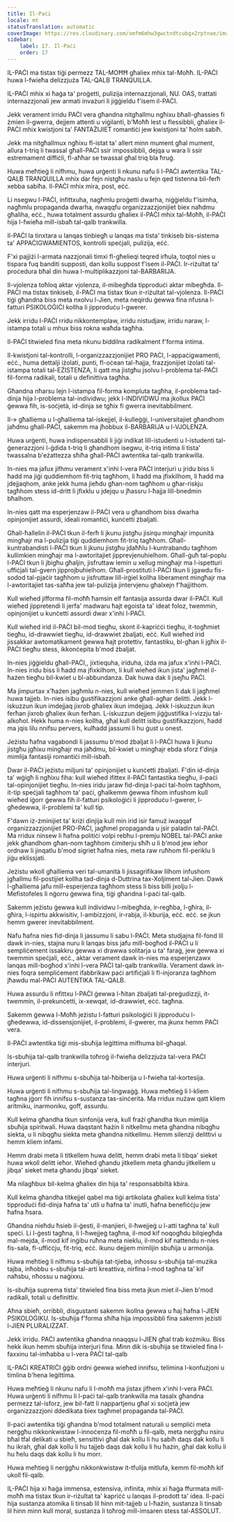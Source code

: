 ```yaml
---
title: Il-Paċi
locale: mt
statusTranslation: automatic
coverImage: https://res.cloudinary.com/xmfm6mhw3gwctndtcubgx2rptnae/image/upload/v1740337243/small_cover_educacion_fundamental_a051170f1c.webp
sidebar:
    label: 17. Il-Paċi
    order: 17
---
```

IL-PAĊI ma tistax tiġi permezz TAL-MOĦĦ għaliex mhix tal-Moħħ. IL-PAĊI huwa l-fwieħa delizzjuża TAL-QALB TRANQUILLA.

IL-PAĊI mhix xi ħaġa ta' proġetti, pulizija internazzjonali, NU. OAS, trattati internazzjonali jew armati invażuri li jiġġieldu f'isem il-PAĊI.

Jekk verament irridu PAĊI vera għandna nitgħallmu ngħixu bħall-għassies fi żmien il-gwerra, dejjem attenti u viġilanti, b'Moħħ lest u flessibbli, għaliex il-PAĊI mhix kwistjoni ta' FANTAŻIJIET romantiċi jew kwistjoni ta' ħolm sabiħ.

Jekk ma nitgħallmux ngħixu fl-istat ta' allert minn mument għal mument, allura t-triq li twassal għall-PAĊI ssir impossibbli, dejqa u wara li ssir estremament diffiċli, fl-aħħar se twassal għal triq bla ħruġ.

Huwa meħtieġ li nifhmu, huwa urġenti li nkunu nafu li l-PAĊI awtentika TAL-QALB TRANQUILLA mhix dar fejn nistgħu naslu u fejn qed tistenna bil-ferħ xebba sabiħa. Il-PAĊI mhix mira, post, eċċ.

Li nsegwu l-PAĊI, infittxuha, nagħmlu proġetti dwarha, niġġieldu f'isimha, nagħmlu propaganda dwarha, nwaqqfu organizzazzjonijiet biex naħdmu għaliha, eċċ., huwa totalment assurdu għaliex il-PAĊI mhix tal-Moħħ, il-PAĊI hija l-fwieħa mill-isbaħ tal-qalb trankwilla.

Il-PAĊI la tinxtara u lanqas tinbiegħ u lanqas ma tista' tinkiseb bis-sistema ta' APPAĊIGWAMIENTOS, kontrolli speċjali, pulizija, eċċ.

F'xi pajjiżi l-armata nazzjonali timxi fl-għelieqi teqred irħula, toqtol nies u tispara fuq banditi supposti, dan kollu suppost f'isem il-PAĊI. Ir-riżultat ta' proċedura bħal din huwa l-multiplikazzjoni tal-BARBARIJA.

Il-vjolenza toħloq aktar vjolenza, il-mibegħda tipproduċi aktar mibegħda. Il-PAĊI ma tistax tinkiseb, il-PAĊI ma tistax tkun ir-riżultat tal-vjolenza. Il-PAĊI tiġi għandna biss meta nxolvu l-Jien, meta neqirdu ġewwa fina nfusna l-fatturi PSIKOLOĠIĊI kollha li jipproduċu l-gwerer.

Jekk irridu l-PAĊI rridu nikkontemplaw, irridu nistudjaw, irridu naraw, l-istampa totali u mhux biss rokna waħda tagħha.

Il-PAĊI titwieled fina meta nkunu biddilna radikalment f'forma intima.

Il-kwistjoni tal-kontrolli, l-organizzazzjonijiet PRO PAĊI, l-appaċigwamenti, eċċ., huma dettalji iżolati, punti, fl-oċean tal-ħajja, frazzjonijiet iżolati tal-istampa totali tal-EŻISTENZA, li qatt ma jistgħu jsolvu l-problema tal-PAĊI fil-forma radikali, totali u definittiva tagħha.

Għandna nħarsu lejn l-istampa fil-forma kompluta tagħha, il-problema tad-dinja hija l-problema tal-individwu; jekk l-INDIVIDWU ma jkollux PAĊI ġewwa fih, is-soċjetà, id-dinja se tgħix fi gwerra inevitabbilment.

Il-» għalliema u l-għalliema tal-iskejjel, il-kulleġġi, l-universitajiet għandhom jaħdmu għall-PAĊI, sakemm ma jħobbux il-BARBARIJA u l-VJOLENZA.

Huwa urġenti, huwa indispensabbli li jiġi indikat lill-istudenti u l-istudenti tal-ġenerazzjoni l-ġdida t-triq li għandhom isegwu, it-triq intima li tista' twassalna b'eżattezza sħiħa għall-PAĊI awtentika tal-qalb trankwilla.

In-nies ma jafux jifhmu verament x'inhi l-vera PAĊI interjuri u jridu biss li ħadd ma jiġi quddiemhom fit-triq tagħhom, li ħadd ma jfixkilhom, li ħadd ma jdejjaqhom, anke jekk huma jieħdu għan-nom tagħhom u għar-riskju tagħhom stess id-dritt li jfixklu u jdejqu u jħassru l-ħajja lill-bnedmin bħalhom.

In-nies qatt ma esperjenzaw il-PAĊI vera u għandhom biss dwarha opinjonijiet assurdi, ideali romantiċi, kunċetti żbaljati.

Għall-ħallelin il-PAĊI tkun il-ferħ li jkunu jistgħu jisirqu mingħajr impunità mingħajr ma l-pulizija tiġi quddiemhom fit-triq tagħhom. Għall-kuntrabandisti l-PAĊI tkun li jkunu jistgħu jdaħħlu l-kuntrabandu tagħhom kullimkien mingħajr ma l-awtoritajiet jipprevjenuhielhom. Għall-ġuħ tal-poplu l-PAĊI tkun li jbigħu għaljin, jisfruttaw lemin u xellug mingħajr ma l-ispetturi uffiċjali tal-gvern jipprojbuhielhom. Għall-prostituti l-PAĊI tkun li jgawdu fis-sodod tal-pjaċir tagħhom u jisfruttaw lill-irġiel kollha liberament mingħajr ma l-awtoritajiet tas-saħħa jew tal-pulizija jintervjenu għalxejn f'ħajjithom.

Kull wieħed jifforma fil-moħħ ħamsin elf fantasija assurda dwar il-PAĊI. Kull wieħed jippretendi li jerfa' madwaru ħajt egoista ta' ideat foloz, twemmin, opinjonijiet u kunċetti assurdi dwar x'inhi l-PAĊI.

Kull wieħed irid il-PAĊI bil-mod tiegħu, skont il-kapriċċi tiegħu, it-togħmiet tiegħu, id-drawwiet tiegħu, id-drawwiet żbaljati, eċċ. Kull wieħed irid jissakkar awtomatikament ġewwa ħajt protettiv, fantastiku, bl-għan li jgħix il-PAĊI tiegħu stess, ikkonċepita b'mod żbaljat.

In-nies jiġġieldu għall-PAĊI,, jixtiequha, iriduha, iżda ma jafux x'inhi l-PAĊI. In-nies iridu biss li ħadd ma jfixkilhom, li kull wieħed ikun jista' jagħmel il-ħażen tiegħu bil-kwiet u bl-abbundanza. Dak huwa dak li jsejħu PAĊI.

Ma jimpurtax x'ħażen jagħmlu n-nies, kull wieħed jemmen li dak li jagħmel huwa tajjeb. In-nies isibu ġustifikazzjoni anke għall-agħar delitti. Jekk l-iskuzzun ikun imdejjaq jixrob għaliex ikun imdejjaq. Jekk l-iskuzzun ikun ferħan jixrob għaliex ikun ferħan. L-iskuzzun dejjem jiġġustifika l-vizzju tal-alkoħol. Hekk huma n-nies kollha, għal kull delitt isibu ġustifikazzjoni, ħadd ma jqis lilu nnifsu pervers, kulħadd jassumi li hu ġust u onest.

Jeżistu ħafna vagabondi li jassumu b'mod żbaljat li l-PAĊI huwa li jkunu jistgħu jgħixu mingħajr ma jaħdmu, bil-kwiet u mingħajr ebda sforz f'dinja mimlija fantasiji romantiċi mill-isbaħ.

Dwar il-PAĊI jeżistu miljuni ta' opinjonijiet u kunċetti żbaljati. F'din id-dinja ta' wġigħ li ngħixu fiha: kull wieħed ifittex il-PAĊI fantastika tiegħu, il-paċi tal-opinjonijiet tiegħu. In-nies iridu jaraw fid-dinja l-paċi tal-ħolm tagħhom, it-tip speċjali tagħhom ta' paċi, għalkemm ġewwa fihom infushom kull wieħed iġorr ġewwa fih il-fatturi psikoloġiċi li jipproduċu l-gwerer, l-għedewwa, il-problemi ta' kull tip.

F'dawn iż-żminijiet ta' kriżi dinjija kull min irid isir famuż iwaqqaf organizzazzjonijiet PRO-PAĊI, jagħmel propaganda u jsir paladin tal-PAĊI. Ma rridux ninsew li ħafna politiċi volpi rebħu l-premju NOBEL tal-PAĊI anke jekk għandhom għan-nom tagħhom ċimiterju sħiħ u li b'mod jew ieħor ordnaw li jinqatlu b'mod sigriet ħafna nies, meta raw ruħhom fil-periklu li jiġu eklissjati.

Jeżistu wkoll għalliema veri tal-umanità li jissagrifikaw lilhom infushom jgħallmu fil-postijiet kollha tad-dinja d-Duttrina tax-Xoljiment tal-Jien. Dawk l-għalliema jafu mill-esperjenza tagħhom stess li biss billi jxolju l-Mefistofeles li nġorru ġewwa fina, tiġi għandna l-paċi tal-qalb.

Sakemm jeżistu ġewwa kull individwu l-mibegħda, ir-regħba, l-għira, il-għira, l-ispirtu akkwisitiv, l-ambizzjoni, ir-rabja, il-kburija, eċċ. eċċ. se jkun hemm gwerer inevitabbilment.

Nafu ħafna nies fid-dinja li jassumu li sabu l-PAĊI. Meta studjajna fil-fond lil dawk in-nies, stajna nuru li lanqas biss jafu mill-bogħod il-PAĊI u li sempliċement issakkru ġewwa xi drawwa solitarja u ta' faraġ, jew ġewwa xi twemmin speċjali, eċċ., aktar verament dawk in-nies ma esperjenzawx lanqas mill-bogħod x'inhi l-vera PAĊI tal-qalb trankwilla. Verament dawk in-nies foqra sempliċement ifabbrikaw paċi artifiċjali li fl-injoranza tagħhom jħawdu mal-PAĊI AUTENTIKA TAL-QALB.

Huwa assurdu li nfittxu l-PAĊI ġewwa l-ħitan żbaljati tal-preġudizzji, it-twemmin, il-prekunċetti, ix-xewqat, id-drawwiet, eċċ. tagħna.

Sakemm ġewwa l-Moħħ jeżistu l-fatturi psikoloġiċi li jipproduċu l-għedewwa, id-dissensjonijiet, il-problemi, il-gwerer, ma jkunx hemm PAĊI vera.

Il-PAĊI awtentika tiġi mis-sbuħija leġittima mifhuma bil-għaqal.

Is-sbuħija tal-qalb trankwilla toħroġ il-fwieħa delizzjuża tal-vera PAĊI interjuri.

Huwa urġenti li nifhmu s-sbuħija tal-ħbiberija u l-fwieħa tal-kortesija.

Huwa urġenti li nifhmu s-sbuħija tal-lingwaġġ. Huwa meħtieġ li l-kliem tagħna jġorr fih innifsu s-sustanza tas-sinċerità. Ma rridux nużaw qatt kliem aritmiku, inarmoniku, goff, assurdu.

Kull kelma għandha tkun sinfonija vera, kull frażi għandha tkun mimlija sbuħija spiritwali. Huwa daqstant ħażin li nitkellmu meta għandna nibqgħu siekta, u li nibqgħu siekta meta għandna nitkellmu. Hemm silenzji delittivi u hemm kliem infami.

Hemm drabi meta li titkellem huwa delitt, hemm drabi meta li tibqa' sieket huwa wkoll delitt ieħor. Wieħed għandu jitkellem meta għandu jitkellem u jibqa' sieket meta għandu jibqa' sieket.

Ma nilagħbux bil-kelma għaliex din hija ta' responsabbiltà kbira.

Kull kelma għandha titkejjel qabel ma tiġi artikolata għaliex kull kelma tista' tipproduċi fid-dinja ħafna ta' utli u ħafna ta' inutli, ħafna benefiċċju jew ħafna ħsara.

Għandna nieħdu ħsieb il-ġesti, il-manjieri, il-ħwejjeġ u l-atti tagħna ta' kull speċi. Li l-ġesti tagħna, li l-ħwejjeġ tagħna, il-mod kif noqogħdu bilqiegħda mal-mejda, il-mod kif inġibu ruħna meta nieklu, il-mod kif nattendu n-nies fis-sala, fl-uffiċċju, fit-triq, eċċ. ikunu dejjem mimlijin sbuħija u armonija.

Huwa meħtieġ li nifhmu s-sbuħija tat-tjieba, inħossu s-sbuħija tal-mużika tajba, inħobbu s-sbuħija tal-arti kreattiva, nirfina l-mod tagħna ta' kif naħsbu, nħossu u naġixxu.

Is-sbuħija suprema tista' titwieled fina biss meta jkun miet il-Jien b'mod radikali, totali u definittiv.

Aħna sbieħ, orribbli, disgustanti sakemm ikollna ġewwa u ħaj ħafna l-JIEN PSIKOLOĠIKU. Is-sbuħija f'forma sħiħa hija impossibbli fina sakemm jeżisti l-JIEN PLURALIZZAT.

Jekk irridu. PAĊI awtentika għandna nnaqqsu l-JIEN għal trab kożmiku. Biss hekk ikun hemm sbuħija interjuri fina. Minn dik is-sbuħija se titwieled fina l-faxxinu tal-imħabba u l-vera PAĊI tal-qalb

IL-PAĊI KREATRIĊI ġġib ordni ġewwa wieħed innifsu, telimina l-konfużjoni u timlina b'hena leġittima.

Huwa meħtieġ li nkunu nafu li l-moħħ ma jistax jifhem x'inhi l-vera PAĊI. Huwa urġenti li nifhmu li l-paċi tal-qalb trankwilla ma tasalx għandna permezz tal-isforz, jew bil-fatt li nappartjenu għal xi soċjetà jew organizzazzjoni ddedikata biex tagħmel propaganda tal-PAĊI.

Il-paċi awtentika tiġi għandna b'mod totalment naturali u sempliċi meta nerġgħu nikkonkwistaw l-innoċenza fil-moħħ u fil-qalb, meta nerġgħu nsiru bħal tfal delikati u sbieħ, sensittivi għal dak kollu li hu sabiħ daqs dak kollu li hu ikrah, għal dak kollu li hu tajjeb daqs dak kollu li hu ħażin, għal dak kollu li hu ħelu daqs dak kollu li hu morr.

Huwa meħtieġ li nerġgħu nikkonkwistaw it-tfulija mitlufa, kemm fil-moħħ kif ukoll fil-qalb.

IL-PAĊI hija xi ħaġa immensa, estensiva, infinita, mhix xi ħaġa ffurmata mill-moħħ ma tistax tkun ir-riżultat ta' kapriċċ u lanqas il-prodott ta' idea. Il-paċi hija sustanza atomika li tinsab lil hinn mit-tajjeb u l-ħażin, sustanza li tinsab lil hinn minn kull moral, sustanza li toħroġ mill-imsaren stess tal-ASSOLUT.


